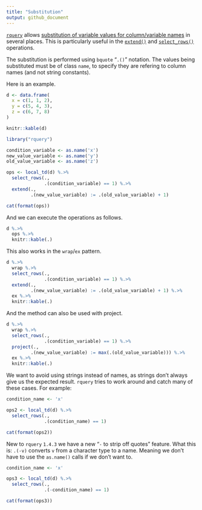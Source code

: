 ```yaml
---
title: "Substitution"
output: github_document
---
```


[`rquery`](https://github.com/WinVector/rquery) allows [substitution of variable values for column/variable names](https://cran.r-project.org/web/packages/rquery/vignettes/rquery_substitution.html) in several places. This is particularly useful in the [`extend()`](https://winvector.github.io/rquery/reference/extend.html) and [`select_rows()`](https://winvector.github.io/rquery/reference/select_rows.html) operations.

The substitution is performed using `bquote` "`.()`" notation.  The values being substituted must be of class `name`, to specify they are refering to column names (and not string constants).

Here is an example.

```r
d <- data.frame(
  x = c(1, 1, 2),
  y = c(5, 4, 3),
  z = c(6, 7, 8)
)

knitr::kable(d)
```

```r
library("rquery")

condition_variable <- as.name('x')
new_value_variable <- as.name('y')
old_value_variable <- as.name('z')

ops <- local_td(d) %.>%
  select_rows(.,
              .(condition_variable) == 1) %.>%
  extend(.,
         .(new_value_variable) := .(old_value_variable) + 1)

cat(format(ops))
```

And we can execute the operations as follows.

```r
d %.>% 
  ops %.>%
  knitr::kable(.)
```


This also works in the `wrap`/`ex` pattern.

```r
d %.>%
  wrap %.>%
  select_rows(.,
              .(condition_variable) == 1) %.>%
  extend(.,
         .(new_value_variable) := .(old_value_variable) + 1) %.>%
  ex %.>%
  knitr::kable(.)
```

And the method can also be used with project.

```r
d %.>%
  wrap %.>%
  select_rows(.,
              .(condition_variable) == 1) %.>%
  project(.,
         .(new_value_variable) := max(.(old_value_variable))) %.>%
  ex %.>%
  knitr::kable(.)
```


We want to avoid using strings instead of names, as strings don't always give us the expected result.  `rquery` tries to work around and catch many of these cases.  For example:

```r
condition_name <- 'x'

ops2 <- local_td(d) %.>%
  select_rows(.,
              .(condition_name) == 1)

cat(format(ops2))
```

New to `rquery` `1.4.3` we have a new "`-` to strip off quotes" feature.  What this is: `.(-v)` converts `v` from a character type to a name. Meaning we don't have to use the `as.name()` calls if we don't want to.

```r
condition_name <- 'x'

ops3 <- local_td(d) %.>%
  select_rows(.,
              .(-condition_name) == 1)

cat(format(ops3))
```


